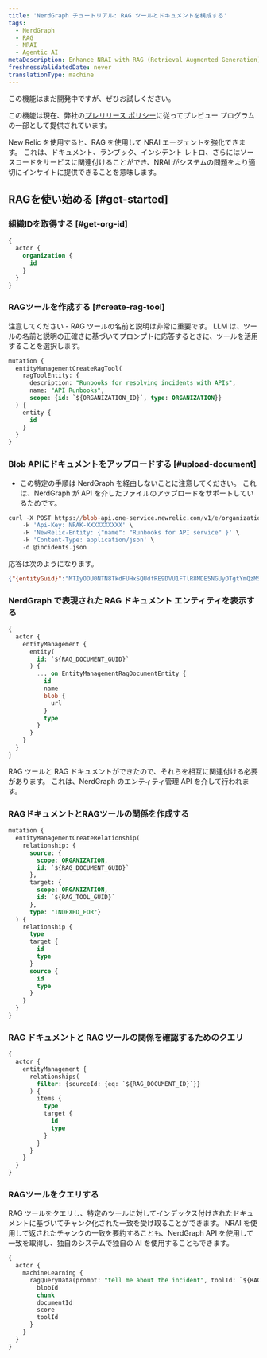 ```yaml
---
title: 'NerdGraph チュートリアル: RAG ツールとドキュメントを構成する'
tags:
  - NerdGraph
  - RAG
  - NRAI
  - Agentic AI
metaDescription: Enhance NRAI with RAG (Retrieval Augmented Generation)
freshnessValidatedDate: never
translationType: machine
---
```


<Callout title="プレビュー">
  この機能はまだ開発中ですが、ぜひお試しください。

  この機能は現在、弊社の[プレリリース ポリシー](/docs/licenses/license-information/referenced-policies/new-relic-pre-release-policy)に従ってプレビュー プログラムの一部として提供されています。
</Callout>

New Relic を使用すると、RAG を使用して NRAI エージェントを強化できます。 これは、ドキュメント、ランブック、インシデント レトロ、さらにはソースコードをサービスに関連付けることができ、NRAI がシステムの問題をより適切にインサイトに提供できることを意味します。

## RAGを使い始める [#get-started]

### 組織IDを取得する [#get-org-id]

```sql
{
  actor {
    organization {
      id
    }
  }
}
```

### RAGツールを作成する [#create-rag-tool]

注意してください - RAG ツールの名前と説明は非常に重要です。 LLM は、ツールの名前と説明の正確さに基づいてプロンプトに応答するときに、ツールを活用することを選択します。

```sql
mutation {
  entityManagementCreateRagTool(
    ragToolEntity: {
      description: "Runbooks for resolving incidents with APIs",
      name: "API Runbooks",
      scope: {id: `${ORGANIZATION_ID}`, type: ORGANIZATION}}
  ) {
    entity {
      id
    }
  }
}
```

### Blob APIにドキュメントをアップロードする [#upload-document]

* この特定の手順は NerdGraph を経由しないことに注意してください。 これは、NerdGraph が API を介したファイルのアップロードをサポートしているためです。

```sql
curl -X POST https://blob-api.one-service.newrelic.com/v1/e/organizations/$ORGANIZATION_ID/RagDocuments \
    -H 'Api-Key: NRAK-XXXXXXXXXX' \
    -H 'NewRelic-Entity: {"name": "Runbooks for API service" }' \
    -H 'Content-Type: application/json' \
    -d @incidents.json
```

応答は次のようになります。

```json
{"{entityGuid}":"MTIyODU0NTN8TkdFUHxSQUdfRE9DVU1FTlR8MDE5NGUyOTgtYmQzMS03NzA4LWI3NzItYzQ4MTZlYjNhYThk","blobVersionEntity":null}
```

### NerdGraph で表現された RAG ドキュメント エンティティを表示する

```sql
{
  actor {
    entityManagement {
      entity(
        id: `${RAG_DOCUMENT_GUID}`
      ) {
        ... on EntityManagementRagDocumentEntity {
          id
          name
          blob {
            url
          }
          type
        }
      }
    }
  }
}
```

RAG ツールと RAG ドキュメントができたので、それらを相互に関連付ける必要があります。 これは、NerdGraph のエンティティ管理 API を介して行われます。

### RAGドキュメントとRAGツールの関係を作成する

```sql
mutation {
  entityManagementCreateRelationship(
    relationship: {
      source: {
        scope: ORGANIZATION,
        id: `${RAG_DOCUMENT_GUID}`
      },
      target: {
        scope: ORGANIZATION,
        id: `${RAG_TOOL_GUID}`
      },
      type: "INDEXED_FOR"}
  ) {
    relationship {
      type
      target {
        id
        type
      }
      source {
        id
        type
      }
    }
  }
}
```

### RAG ドキュメントと RAG ツールの関係を確認するためのクエリ

```sql
{
  actor {
    entityManagement {
      relationships(
        filter: {sourceId: {eq: `${RAG_DOCUMENT_ID}`}}
      ) {
        items {
          type
          target {
            id
            type
          }
        }
      }
    }
  }
}
```

### RAGツールをクエリする

RAG ツールをクエリし、特定のツールに対してインデックス付けされたドキュメントに基づいてチャンク化された一致を受け取ることができます。 NRAI を使用して返されたチャンクの一致を要約することも、NerdGraph API を使用して一致を取得し、独自のシステムで独自の AI を使用することもできます。

```sql
{
  actor {
    machineLearning {
      ragQueryData(prompt: "tell me about the incident", toolId: `${RAG_TOOL_GUID}`) {
        blobId
        chunk
        documentId
        score
        toolId
      }
    }
  }
}
```